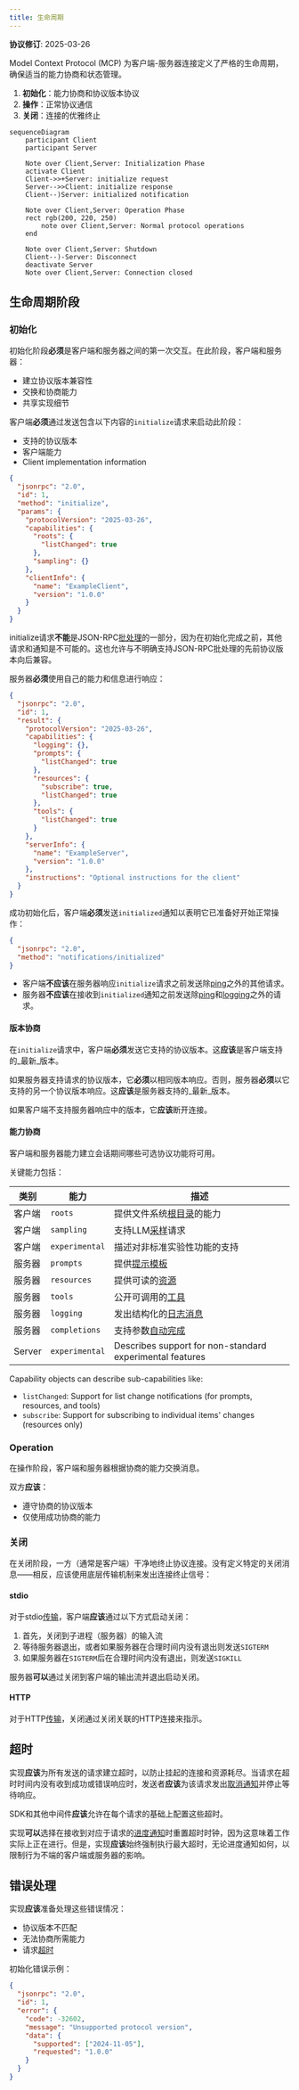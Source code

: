 ```yaml
---
title: 生命周期
---
```


<Info>**协议修订**: 2025-03-26</Info>

Model Context Protocol (MCP) 为客户端-服务器连接定义了严格的生命周期，确保适当的能力协商和状态管理。

1. **初始化**：能力协商和协议版本协议
2. **操作**：正常协议通信
3. **关闭**：连接的优雅终止

```mermaid
sequenceDiagram
    participant Client
    participant Server

    Note over Client,Server: Initialization Phase
    activate Client
    Client->>+Server: initialize request
    Server-->>Client: initialize response
    Client--)Server: initialized notification

    Note over Client,Server: Operation Phase
    rect rgb(200, 220, 250)
        note over Client,Server: Normal protocol operations
    end

    Note over Client,Server: Shutdown
    Client--)-Server: Disconnect
    deactivate Server
    Note over Client,Server: Connection closed
```

## 生命周期阶段

### 初始化

初始化阶段**必须**是客户端和服务器之间的第一次交互。在此阶段，客户端和服务器：

- 建立协议版本兼容性
- 交换和协商能力
- 共享实现细节

客户端**必须**通过发送包含以下内容的`initialize`请求来启动此阶段：

- 支持的协议版本
- 客户端能力
- Client implementation information

```json
{
  "jsonrpc": "2.0",
  "id": 1,
  "method": "initialize",
  "params": {
    "protocolVersion": "2025-03-26",
    "capabilities": {
      "roots": {
        "listChanged": true
      },
      "sampling": {}
    },
    "clientInfo": {
      "name": "ExampleClient",
      "version": "1.0.0"
    }
  }
}
```

initialize请求**不能**是JSON-RPC[批处理](https://www.jsonrpc.org/specification#batch)的一部分，因为在初始化完成之前，其他请求和通知是不可能的。这也允许与不明确支持JSON-RPC批处理的先前协议版本向后兼容。

服务器**必须**使用自己的能力和信息进行响应：

```json
{
  "jsonrpc": "2.0",
  "id": 1,
  "result": {
    "protocolVersion": "2025-03-26",
    "capabilities": {
      "logging": {},
      "prompts": {
        "listChanged": true
      },
      "resources": {
        "subscribe": true,
        "listChanged": true
      },
      "tools": {
        "listChanged": true
      }
    },
    "serverInfo": {
      "name": "ExampleServer",
      "version": "1.0.0"
    },
    "instructions": "Optional instructions for the client"
  }
}
```

成功初始化后，客户端**必须**发送`initialized`通知以表明它已准备好开始正常操作：

```json
{
  "jsonrpc": "2.0",
  "method": "notifications/initialized"
}
```

- 客户端**不应该**在服务器响应`initialize`请求之前发送除[ping](/specification/2025-03-26/basic/utilities/ping)之外的其他请求。
- 服务器**不应该**在接收到`initialized`通知之前发送除[ping](/specification/2025-03-26/basic/utilities/ping)和[logging](/specification/2025-03-26/server/utilities/logging)之外的请求。

#### 版本协商

在`initialize`请求中，客户端**必须**发送它支持的协议版本。这**应该**是客户端支持的_最新_版本。

如果服务器支持请求的协议版本，它**必须**以相同版本响应。否则，服务器**必须**以它支持的另一个协议版本响应。这**应该**是服务器支持的_最新_版本。

如果客户端不支持服务器响应中的版本，它**应该**断开连接。

#### 能力协商

客户端和服务器能力建立会话期间哪些可选协议功能将可用。

关键能力包括：

| 类别   | 能力           | 描述                                                                       |
| ------ | -------------- | -------------------------------------------------------------------------- |
| 客户端 | `roots`        | 提供文件系统[根目录](/specification/2025-03-26/client/roots)的能力         |
| 客户端 | `sampling`     | 支持LLM[采样](/specification/2025-03-26/client/sampling)请求               |
| 客户端 | `experimental` | 描述对非标准实验性功能的支持                                               |
| 服务器 | `prompts`      | 提供[提示模板](/specification/2025-03-26/server/prompts)                   |
| 服务器 | `resources`    | 提供可读的[资源](/specification/2025-03-26/server/resources)               |
| 服务器 | `tools`        | 公开可调用的[工具](/specification/2025-03-26/server/tools)                 |
| 服务器 | `logging`      | 发出结构化的[日志消息](/specification/2025-03-26/server/utilities/logging) |
| 服务器 | `completions`  | 支持参数[自动完成](/specification/2025-03-26/server/utilities/completion)  |
| Server | `experimental` | Describes support for non-standard experimental features                   |

Capability objects can describe sub-capabilities like:

- `listChanged`: Support for list change notifications (for prompts, resources, and
  tools)
- `subscribe`: Support for subscribing to individual items' changes (resources only)

### Operation

在操作阶段，客户端和服务器根据协商的能力交换消息。

双方**应该**：

- 遵守协商的协议版本
- 仅使用成功协商的能力

### 关闭

在关闭阶段，一方（通常是客户端）干净地终止协议连接。没有定义特定的关闭消息——相反，应该使用底层传输机制来发出连接终止信号：

#### stdio

对于stdio[传输](/specification/2025-03-26/basic/transports)，客户端**应该**通过以下方式启动关闭：

1. 首先，关闭到子进程（服务器）的输入流
2. 等待服务器退出，或者如果服务器在合理时间内没有退出则发送`SIGTERM`
3. 如果服务器在`SIGTERM`后在合理时间内没有退出，则发送`SIGKILL`

服务器**可以**通过关闭到客户端的输出流并退出启动关闭。

#### HTTP

对于HTTP[传输](/specification/2025-03-26/basic/transports)，关闭通过关闭关联的HTTP连接来指示。

## 超时

实现**应该**为所有发送的请求建立超时，以防止挂起的连接和资源耗尽。当请求在超时时间内没有收到成功或错误响应时，发送者**应该**为该请求发出[取消通知](/specification/2025-03-26/basic/utilities/cancellation)并停止等待响应。

SDK和其他中间件**应该**允许在每个请求的基础上配置这些超时。

实现**可以**选择在接收到对应于请求的[进度通知](/specification/2025-03-26/basic/utilities/progress)时重置超时时钟，因为这意味着工作实际上正在进行。但是，实现**应该**始终强制执行最大超时，无论进度通知如何，以限制行为不端的客户端或服务器的影响。

## 错误处理

实现**应该**准备处理这些错误情况：

- 协议版本不匹配
- 无法协商所需能力
- 请求[超时](#timeouts)

初始化错误示例：

```json
{
  "jsonrpc": "2.0",
  "id": 1,
  "error": {
    "code": -32602,
    "message": "Unsupported protocol version",
    "data": {
      "supported": ["2024-11-05"],
      "requested": "1.0.0"
    }
  }
}
```
